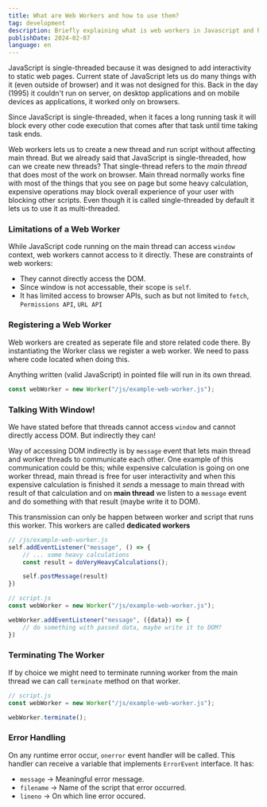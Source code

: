 ```yaml
---
title: What are Web Workers and how to use them?
tag: development
description: Briefly explaining what is web workers in Javascript and how to use them.
publishDate: 2024-02-07
language: en
---
```


JavaScript is single-threaded because it was designed to add interactivity to static web pages. Current state of JavaScript lets us do many things with it (even outside of browser) and it was not designed for this. Back in the day (1995) it couldn't run on server, on desktop applications and on mobile devices as applications, it worked only on browsers.

Since JavaScript is single-threaded, when it faces a long running task it will block every other code execution that comes after that task until time taking task ends.

Web workers lets us to create a new thread and run script without affecting main thread. But we already said that JavaScript is single-threaded, how can we create new threads? That single-thread refers to the *main thread* that does most of the work on browser. Main thread normally works fine with most of the things that you see on page but some heavy calculation, expensive operations may block overall experience of your user with blocking other scripts. Even though it is called single-threaded by default it lets us to use it as multi-threaded.

### Limitations of a Web Worker

While JavaScript code running on the main thread can access `window`  context, web workers cannot access to it directly. These are constraints of web workers:

- They cannot directly access the DOM.
- Since window is not accessable, their scope is `self`.
- It has limited access to browser APIs, such as but not limited to `fetch`, `Permissions API`, `URL API`


### Registering a Web Worker

Web workers are created as seperate file and store related code there. By instantiating the Worker class we register a web worker. We need to pass where code located when doing this.

Anything written (valid JavaScript) in pointed file will run in its own thread.

```typescript
const webWorker = new Worker("/js/example-web-worker.js");
```

### Talking With Window!

We have stated before that threads cannot access `window` and cannot directly access DOM. But indirectly they can!

Way of accessing DOM indirectly is by `message` event that lets main thread and worker threads to communicate each other. One example of this communication could be this; while expensive calculation is going on one worker thread, main thread is free for user interactivity and when this expensive calculation is finished it *sends* a message to main thread with result of that calculation and on **main thread** we listen to a `message` event and do something with that result (maybe write it to DOM).

This transmission can only be happen between worker and script that runs this worker. This workers are called **dedicated workers**

```typescript
// /js/example-web-worker.js
self.addEventListener("message", () => {
    // ... some heavy calculations
    const result = doVeryHeavyCalculations();

    self.postMessage(result)
})
```

```typescript
// script.js
const webWorker = new Worker("/js/example-web-worker.js");

webWorker.addEventListener("message", ({data}) => {
    // do something with passed data, maybe write it to DOM?
})
```

### Terminating The Worker

If by choice we might need to terminate running worker from the main thread we can call `terminate` method on that worker.

```typescript
// script.js
const webWorker = new Worker("/js/example-web-worker.js");

webWorker.terminate();
```

### Error Handling

On any runtime error occur, `onerror` event handler will be called. This handler can receive a variable that implements `ErrorEvent` interface. It has:

- `message` -> Meaningful error message.
- `filename` -> Name of the script that error occurred.
- `lineno` -> On which line error occured.

